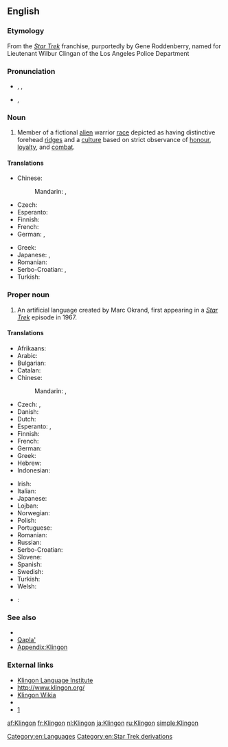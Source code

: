 {{also|klingon}}
==English==

===Etymology===
From the ''[[w:Star Trek|Star Trek]]'' franchise, purportedly by Gene Roddenberry, named for Lieutenant Wilbur Clingan of the Los Angeles Police Department

===Pronunciation===
* {{enPR|klĭng'ŏn}}, {{IPA|/ˈklɪŋɒn/}}, {{X-SAMPA|/"klINQn/}}
* {{IPA|/ˈklɪŋɑn/}}, {{X-SAMPA|/"klINAn/}}<!-- cot-caught merger or just US-style IPA? -->

===Noun===
{{en-noun}}

# {{context|countable|lang=en}} Member of a fictional [[alien]] warrior [[race]] depicted as having distinctive forehead [[ridge]]s and a [[culture]] based on strict observance of [[honour]], [[loyalty]], and [[combat]].

====Translations====
{{trans-top|member of an alien warrior race in the Star Trek universe}}
* Chinese:
*: Mandarin: {{apdx-t|cmn|克林貢|sc=Hani}}, {{apdx-t|cmn|克林贡|tr=Kèlíngòng|sc=Hani}}
* Czech: {{t-|cs|Klingon|m}}
* Esperanto: {{apdx-t|eo|klingono}}
* Finnish: {{apdx-t|fi|klingon}}
* French: {{apdx-t|fr|Klingon|m}}
* German: {{apdx-t|de|Klingone|m}}, {{apdx-t|de|Klingonin|f}}
{{trans-mid}}
* Greek: {{apdx-t|el|Κλίγκον|n|tr=klíngon}}
* Japanese: {{apdx-t|ja|クリンゴン人}}, {{apdx-t|ja|クリンゴンじん|tr=kuringon jin}}
* Romanian: {{apdx-t|ro|klingonian|m}}
* Serbo-Croatian: {{apdx-t|sh|клингонац|m|tr=klingonac|sc=Cyrl}}, {{apdx-t|sh|клингонка|f|tr=klingonka|sc=Cyrl}}
* Turkish: {{apdx-t|tr|Klingon}}
{{trans-bottom}}

===Proper noun===
{{en-proper noun}}

# An artificial language created by Marc Okrand, first appearing in a ''[[w:Star Trek|Star Trek]]'' episode in 1967.

====Translations====
{{trans-top|the language}}
* Afrikaans: {{t|af|Klingon}}
* Arabic: {{t|ar|كلينغونية|f|tr=klinghūniya|sc=Arab}}
* Bulgarian: {{t|bg|клингонски|m|tr=klingonski|sc=Cyrl}}
* Catalan: {{t|ca|klingon|m}}
* Chinese:
*: Mandarin: {{t-|cmn|克林貢語|sc=Hani}}, {{t-|cmn|克林贡语|tr=Kèlíngòngyǔ|sc=Hani}}
* Czech: {{t|cs|klingonský|m}}, {{t-|cs|klingonština|f}}
* Danish: {{t-|da|klingonsk}}
* Dutch: {{t+|nl|Klingon}}
* Esperanto: {{t-|eo|klingona lingvo}}, {{t-|eo|la klingona}}
* Finnish: {{t+|fi|klingon}}
* French: {{t+|fr|klingon|m}}
* German: {{t+|de|Klingonisch|n}}
* Greek: {{t0|el|[[γλώσσα]] [[Κλίγκον]]|f}}
* Hebrew: {{t-|he|קלינגונית|f|tr=klingónit}}
* Indonesian: {{t|id|bahasa klingon}}
{{trans-mid}}
* Irish: {{t-|ga|Tliongáinis|f}}
* Italian: {{t+|it|klingon|m}}
* Japanese: {{t-|ja|クリンゴン語|tr=[[クリンゴンご]], kuringongo}}
* Lojban: {{t|jbo|klingon.}}
* Norwegian: {{t-|no|klingonsk}}
* Polish: {{t|pl|klingoński|m}}
* Portuguese: {{t-|pt|klingon}}
* Romanian: {{t|ro|klingoniană|f}}
* Russian: {{t|ru|клингонский|m|tr=klingonskij|sc=Cyrl}}
* Serbo-Croatian: {{t-|sh|клингонски|m|tr=klingonski|sc=Cyrl}}
* Slovene: {{t|sl|klingonski|m}}
* Spanish: {{t-|es|klingon|m}}
* Swedish: {{t-|sv|klingonska}}
* Turkish: {{t+|tr|Klingonca}}
* Welsh: {{t-|cy|klingon}}
{{trans-bottom}}

{{checktrans-top}}
* {{ttbc|la}}: {{t|la|klingonski|m}}
{{trans-mid}}
{{trans-bottom}}

===See also===
* {{pedialite}}
* [[Qapla']]
* [[Appendix:Klingon]]

===External links===
* [http://www.kli.org/ Klingon Language Institute]
* [http://www.klingon.org/ http://www.klingon.org/]
* [http://klingon.wikia.com/ Klingon Wikia]
* {{Linguist List|code=tlh}}
* [http://memory-alpha.org/wiki/Klingon]

[[Category:en:Languages]]
[[Category:en:Star Trek derivations]]

[[af:Klingon]]
[[fr:Klingon]]
[[nl:Klingon]]
[[ja:Klingon]]
[[ru:Klingon]]
[[simple:Klingon]]